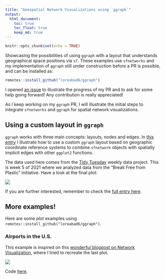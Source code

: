```yaml
---
title: "Geospatial Network Visualizations using `ggraph`"
output: 
  html_document:
    toc: true
    toc_float: true
    keep_md: true
---
```


```r
knitr::opts_chunk$set(echo = TRUE)
```

Showcasing the possibilities of using `ggraph` with a layout that understands geographical space positions via `sf`. These examples use `sfnetworks` and my implementation of `ggraph` still under construction before a PR is possible, and can be installed as:

```r
remotes::install_github("loreabad6/ggraph")
```

I opened [an issue](https://github.com/thomasp85/ggraph/issues/275) to illustrate the progress of my PR and to ask for some help going forward! Any contribution is really appreciated!

As I keep working on my `ggraph` PR, I will illustrate the initial steps to integrate `sfnetworks` and `ggraph` for spatial network visualizations. 

## Using a custom layout in `ggraph`

`ggraph` works with three main concepts: layouts, nodes and edges. In [this entry](https://loreabad6.github.io/ggraph-spatial-examples/custom_layouts) I illustrate how to use a custom `ggraph` layout based on geographic coordinate reference systems to combine `sfnetwork` objects with spatially implicit edges with other `ggplot2` functions. 

The data used here comes from the [Tidy Tuesday](https://github.com/rfordatascience/tidytuesday) weekly data project. This is week 5 of 2021 where we analyzed data from the "Break Free from Plastic" initiative. Have a look at the final plot:

![](https://raw.githubusercontent.com/loreabad6/TidyTuesday/master/plot/2021_week_05.png)

If you are further interested, remember to check the [full entry here](https://loreabad6.github.io/ggraph-spatial-examples/custom_layouts).

## More examples!

Here are some plot examples using `remotes::install_github("loreabad6/ggraph")`. 

### Airports in the U.S.

This example is inspired on this [wonderful blogpost on Network Visualization](https://kateto.net/sunbelt2019#overlaying-networks-on-geographic-maps), where I tried to recreate the last plot. 

![](figs/us_airports.png)

Code [here](code/airports.R).
